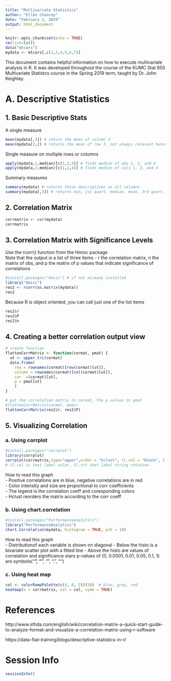 ---
title: "Multivariate Statistics"
author: "Ellen Chancey"
date: "February 2, 2019"
output: html_document
---

```{r setup, include=FALSE}
knitr::opts_chunk$set(echo = TRUE)
rm(list=ls())
data("mtcars")
mydata <- mtcars[,c(1,3,4,5,6,7)]
```

This document contains helpful information on how to execute multivariate analysis in R. It was developed throughout the course of the KUMC Stat 850 Multivariate Statistcs course in the Spring 2019 term, taught by Dr. John Keighley.  


# A. Descriptive Statistics  

## 1. Basic Descriptive Stats 
A single measure
```{r}
mean(mydata[,3]) # return the mean of column 3
mean(mydata[3,]) # returns the mean of row 3, not always relevant hence the NA
```

Single measure on multiple rows or columns
```{r}
apply(mydata,1,median)[c(1,2,4)] # finds median of obs 1, 2, and 4
apply(mydata,2,median)[c(1,2,4)] # finds median of cols 1, 2, and 4
```

Summary measures
```{r}
summary(mydata) # returns those descriptives on all columns
summary(mydata[,3]) # returns min, 1st quart, median, mean, 3rd quart, and max of col 3
```

## 2. Correlation Matrix  
```{r}
corrmatrix <- cor(mydata)
corrmatrix
```

## 3. Correlation Matrix with Significance Levels  
Use the rcorr() function from the Hmisc package  
Note that the output is a list of three items - r the correlation matrix, n the matrix of obs, and p the matrix of p values that indicate significance of correlations
```{r}
#install.packages("Hmisc") # if not already installed
library("Hmisc")
res2 <- rcorr(as.matrix(mydata))
res2
```

Because R is object oriented, you can call just one of the list items
```{r}
res2$r
res2$P
res2$n
```

## 4. Creating a better correlation output view 
```{r}
# create function
flattenCorrMatrix <- function(cormat, pmat) {
  ut <- upper.tri(cormat)
  data.frame(
    row = rownames(cormat)[row(cormat)[ut]],
    column = rownames(cormat)[col(cormat)[ut]],
    cor  =(cormat)[ut],
    p = pmat[ut]
    )
}

# put the correlation matrix in cormat, the p values in pmat
#flattenCorrMatrix(cormat, pmat)
flattenCorrMatrix(res2$r, res2$P)

```


## 5. Visualizing Correlation  

### a. Using corrplot
```{r}
#install.packages("corrplot")
library(corrplot)
corrplot(corrmatrix,type="upper",order = "hclust", tl.col = "black", tl.srt = 45)
# tl.col is text label color, tl.srt text label string rotation
```

How to read this graph  
- Positive correlations are in blue, negative correlations are in red  
- Color intensity and size are proportional to corr coefficients  
- The legend is the correlation coeff and coresponding colors  
- Hclust reorders the matrix according to the corr coeff


### b. Using chart.correlation
```{r}
#install.packages("PerformanceAnalytics")
library("PerformanceAnalytics")
chart.Correlation(mydata, histogram = TRUE, pch = 19)
```

How to read this graph  
- Distributionof each variable is shown on diagonal
- Below the histo is a bivariate scatter plot with a fitted line
- Above the histo are values of correlation and significance stars p-values of (0, 0.0001, 0.01, 0.05, 0.1, 1) are symbols("***", "**", "*", ".", "")


### c. Using heat map
```{r}
col <- colorRampPalette(c(4, 8, 2))(20)  # blue, grey, red
heatmap(x = corrmatrix, col = col, symm = TRUE)
```








# References
http://www.sthda.com/english/wiki/correlation-matrix-a-quick-start-guide-to-analyze-format-and-visualize-a-correlation-matrix-using-r-software  

https://data-flair.training/blogs/descriptive-statistics-in-r/  

#  Session Info
```{r}
sessionInfo()
```

